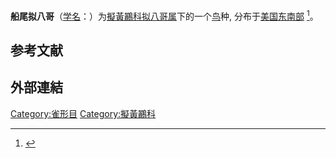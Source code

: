 {{Speciesbox
|image=Quiscalus major-male perching.jpg
|image_caption=雄性
|image2=Quiscalus major-female.jpg
|image2_caption=雌性

|statusLC
|status_system=IUCN3.1
|status_ref=<ref>{{cite iucn|url=https://www.iucnredlist.org/details/22724311/0|title=''Quiscalus major''|author=BirdLife International|author-link=BirdLife International|year=2012}}</ref>
|taxon=Quiscalus major
|authority=[[w:Louis_Jean_Pierre_Vieillot|Vieillot]], 1819
}}
'''船尾拟八哥'''（[[学名|学名]]：{{lang|la|''Quiscalus major''}}）为[[擬黃鸝科|擬黃鸝科]][[拟八哥属|拟八哥属]]下的一个[[鸟|鸟]]种, 分布于[[美国东南部|美国东南部]]
<ref>{{cite journal
|last1=Post
|first1=W.
|last2=Poston
|first2=J. P.
|last3=Bancroft
|first3=G. T.
|editor1-last=Poole
|editor1-first=A. F.
|editor2-last=
|editor2-first=
|date=2020
|title=Boat-tailed Grackle (Quiscalus major)
|url=https://birdsoftheworld.org/bow/species/botgra/cur/introduction
|journal=Birds of the World, Cornell Lab of Ornithology
|doi=10.2173/bow.botgra.01
|access-date=Jan 5, 2021
}}</ref>。

==参考文献==
{{Reflist}}
==外部連結==
{{Wikispecies}}
{{commons}}
{{Taxonbar|from=Q1589368}}
[[Category:雀形目|Category:雀形目]]
[[Category:擬黃鸝科|Category:擬黃鸝科]]
{{鸟类小作品}}